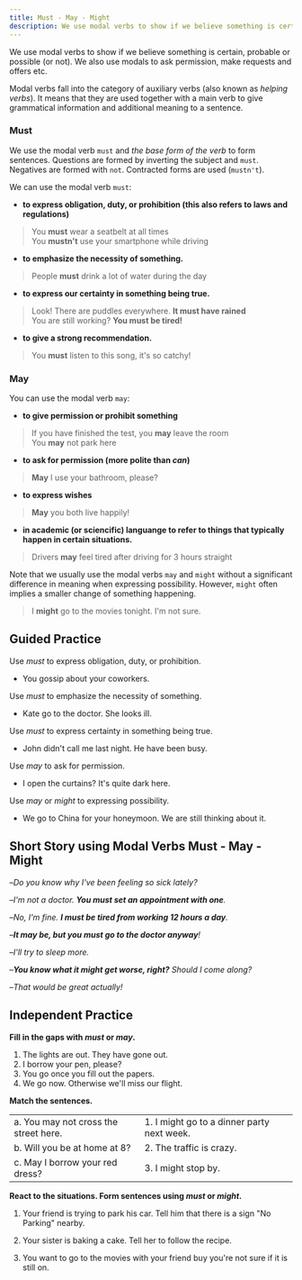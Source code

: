 ```yaml
---
title: Must - May - Might
description: We use modal verbs to show if we believe something is certain, probable or possible (or not). We also use modals to ask permission, make requests and offers etc.
---
```


We use modal verbs to show if we believe something is certain, probable or possible (or not). We also use modals to ask permission, make requests and offers etc.

Modal verbs fall into the category of auxiliary verbs (also known as _helping verbs_). It means that they are used together with a main verb to give grammatical information and additional meaning to a sentence.

### Must

We use the modal verb `must` and _the base form of the verb_ to form sentences. Questions are formed by inverting the subject and `must`. Negatives are formed with `not`. Contracted forms are used (`mustn't`).

We can use the modal verb `must`:

- **to express obligation, duty, or prohibition (this also refers to laws and regulations)**

> You **must** wear a seatbelt at all times  
> You **mustn't** use your smartphone while driving

- **to emphasize the necessity of something.**

> People **must** drink a lot of water during the day

- **to express our certainty in something being true.**

> Look! There are puddles everywhere. **It must have rained**  
> You are still working? **You must be tired!**

- **to give a strong recommendation.**

> You **must** listen to this song, it's so catchy!

### May

You can use the modal verb `may`:

- **to give permission or prohibit something**

> If you have finished the test, you **may** leave the room  
> You **may** not park here

- **to ask for permission (more polite than _can_)**

> **May** I use your bathroom, please?

- **to express wishes**

> **May** you both live happily!

- **in academic (or sciencific) languange to refer to things that typically happen in certain situations.**

> Drivers **may** feel tired after driving for 3 hours straight

Note that we usually use the modal verbs `may` and `might` without a significant difference in meaning when expressing possibility. However, `might` often implies a smaller change of something happening.

> I **might** go to the movies tonight. I'm not sure.

## Guided Practice

<Callout mt={8}>Use _must_ to express obligation, duty, or prohibition.</Callout>

- You <Blank /> gossip about your coworkers. <Tooltip content="mustn't" />

<Callout>Use _must_ to emphasize the necessity of something.</Callout>

- Kate <Blank /> go to the doctor. She looks ill. <Tooltip content="must" />

<Callout>Use _must_ to express certainty in something being true.</Callout>

- John didn't call me last night. He <Blank /> have been busy. <Tooltip content="must" />

<Callout>Use _may_ to ask for permission.</Callout>

- <Blank /> I open the curtains? It's quite dark here. <Tooltip content="May" />

<Callout>Use _may_ or _might_ to expressing possibility.</Callout>

- We <Blank /> go to China for your honeymoon. We are still thinking about it. <Tooltip content="might" />

## Short Story using Modal Verbs Must - May - Might

–_Do you know why I've been feeling so sick lately?_

–_I'm not a doctor. **You must set an appointment with one**._

–_No, I'm fine. **I must be tired from working 12 hours a day**._

–_**It may be, but you must go to the doctor anyway**!_

–_I'll try to sleep more._

–_**You know what it might get worse, right?** Should I come along?_

–_That would be great actually!_

## Independent Practice

**Fill in the gaps with _must_ or _may_.**

1. The lights are out. They <Blank /> have gone out. <Tooltip content="must" />
2. <Blank /> I borrow your pen, please? <Tooltip content="May" />
3. You <Blank /> go once you fill out the papers. <Tooltip content="may" />
4. We <Blank /> go now. Otherwise we'll miss our flight. <Tooltip content="must" />

**Match the sentences.**

|                                       |                                            |                            |
| :------------------------------------ | :----------------------------------------- | :------------------------- |
| a. You may not cross the street here. | 1. I might go to a dinner party next week. | <Tooltip content="a, 2" /> |
| b. Will you be at home at 8?          | 2. The traffic is crazy.                   | <Tooltip content="b, 3" /> |
| c. May I borrow your red dress?       | 3. I might stop by.                        | <Tooltip content="c, 1" /> |

**React to the situations. Form sentences using _must_ or _might_.**

1. Your friend is trying to park his car. Tell him that there is a sign "No Parking" nearby. <Tooltip content="You mustn't park here." />

2. Your sister is baking a cake. Tell her to follow the recipe. <Tooltip content="You must follow the recipe." />

3. You want to go to the movies with your friend buy you're not sure if it is still on. <Tooltip content="We might go to the movies." />
